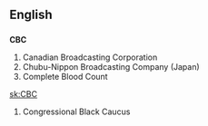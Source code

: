 ==English==

==={{initialism}}===
'''CBC'''

# Canadian Broadcasting Corporation
# Chubu-Nippon Broadcasting Company (Japan)
# Complete Blood Count

[[sk:CBC]]
#Congressional Black Caucus